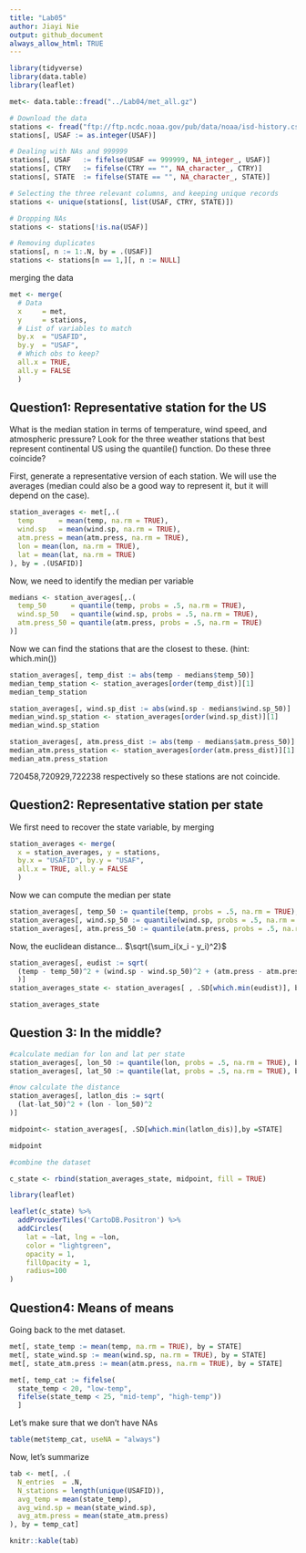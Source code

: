 ```yaml
---
title: "Lab05"
author: Jiayi Nie
output: github_document
always_allow_html: TRUE
---
```


```r
library(tidyverse)
library(data.table)
library(leaflet)

```

```r
met<- data.table::fread("../Lab04/met_all.gz")

# Download the data
stations <- fread("ftp://ftp.ncdc.noaa.gov/pub/data/noaa/isd-history.csv")
stations[, USAF := as.integer(USAF)]

# Dealing with NAs and 999999
stations[, USAF   := fifelse(USAF == 999999, NA_integer_, USAF)]
stations[, CTRY   := fifelse(CTRY == "", NA_character_, CTRY)]
stations[, STATE  := fifelse(STATE == "", NA_character_, STATE)]

# Selecting the three relevant columns, and keeping unique records
stations <- unique(stations[, list(USAF, CTRY, STATE)])

# Dropping NAs
stations <- stations[!is.na(USAF)]

# Removing duplicates
stations[, n := 1:.N, by = .(USAF)]
stations <- stations[n == 1,][, n := NULL]
```


merging the data

```r
met <- merge(
  # Data
  x     = met,      
  y     = stations, 
  # List of variables to match
  by.x  = "USAFID",
  by.y  = "USAF", 
  # Which obs to keep?
  all.x = TRUE,      
  all.y = FALSE
  )
```

## Question1: Representative station for the US

What is the median station in terms of temperature, wind speed, and atmospheric pressure? Look for the three weather stations that best represent continental US using the quantile() function. Do these three coincide?

First, generate a representative version of each station. We will use the averages (median could also be a good way to represent it, but it will depend on the case).

```r
station_averages <- met[,.(
  temp      = mean(temp, na.rm = TRUE),
  wind.sp   = mean(wind.sp, na.rm = TRUE),
  atm.press = mean(atm.press, na.rm = TRUE),
  lon = mean(lon, na.rm = TRUE),
  lat = mean(lat, na.rm = TRUE)
), by = .(USAFID)]
```

Now, we need to identify the median per variable

```r
medians <- station_averages[,.(
  temp_50      = quantile(temp, probs = .5, na.rm = TRUE),
  wind.sp_50   = quantile(wind.sp, probs = .5, na.rm = TRUE),
  atm.press_50 = quantile(atm.press, probs = .5, na.rm = TRUE)
)]

```

Now we can find the stations that are the closest to these. (hint: which.min())

```r
station_averages[, temp_dist := abs(temp - medians$temp_50)]
median_temp_station <- station_averages[order(temp_dist)][1]
median_temp_station

station_averages[, wind.sp_dist := abs(wind.sp - medians$wind.sp_50)]
median_wind.sp_station <- station_averages[order(wind.sp_dist)][1]
median_wind.sp_station

station_averages[, atm.press_dist := abs(temp - medians$atm.press_50)]
median_atm.press_station <- station_averages[order(atm.press_dist)][1]
median_atm.press_station
```

720458,720929,722238 respectively so these stations are not coincide.

## Question2: Representative station per state

We first need to recover the state variable, by merging

```r
station_averages <- merge(
  x = station_averages, y = stations,
  by.x = "USAFID", by.y = "USAF",
  all.x = TRUE, all.y = FALSE
  )
```

Now we can compute the median per state

```r
station_averages[, temp_50 := quantile(temp, probs = .5, na.rm = TRUE), by = STATE]
station_averages[, wind.sp_50 := quantile(wind.sp, probs = .5, na.rm = TRUE), by = STATE]
station_averages[, atm.press_50 := quantile(atm.press, probs = .5, na.rm = TRUE), by = STATE]


```

Now, the euclidean distance… $\sqrt{\sum_i(x_i - y_i)^2}$

```r
station_averages[, eudist := sqrt(
  (temp - temp_50)^2 + (wind.sp - wind.sp_50)^2 + (atm.press - atm.press_50)^2
  )]
station_averages_state <- station_averages[ , .SD[which.min(eudist)], by = STATE]

station_averages_state

```


## Question 3: In the middle?

```r
#calculate median for lon and lat per state
station_averages[, lon_50 := quantile(lon, probs = .5, na.rm = TRUE), by = STATE]
station_averages[, lat_50 := quantile(lat, probs = .5, na.rm = TRUE), by = STATE]

#now calculate the distance
station_averages[, latlon_dis := sqrt(
  (lat-lat_50)^2 + (lon - lon_50)^2
)]

midpoint<- station_averages[, .SD[which.min(latlon_dis)],by =STATE]

midpoint

#combine the dataset

c_state <- rbind(station_averages_state, midpoint, fill = TRUE)

```

```r
library(leaflet)

leaflet(c_state) %>%
  addProviderTiles('CartoDB.Positron') %>%
  addCircles(
    lat = ~lat, lng = ~lon, 
    color = "lightgreen",
    opacity = 1,
    fillOpacity = 1,
    radius=100
)
```

## Question4: Means of means

Going back to the met dataset.

```r
met[, state_temp := mean(temp, na.rm = TRUE), by = STATE]
met[, state_wind.sp := mean(wind.sp, na.rm = TRUE), by = STATE]
met[, state_atm.press := mean(atm.press, na.rm = TRUE), by = STATE]

met[, temp_cat := fifelse(
  state_temp < 20, "low-temp", 
  fifelse(state_temp < 25, "mid-temp", "high-temp"))
  ]

```

Let’s make sure that we don’t have NAs

```r
table(met$temp_cat, useNA = "always")

```

Now, let’s summarize

```r
tab <- met[, .(
  N_entries  = .N,
  N_stations = length(unique(USAFID)),
  avg_temp = mean(state_temp),
  avg_wind.sp = mean(state_wind.sp),
  avg_atm.press = mean(state_atm.press)
), by = temp_cat]

knitr::kable(tab)

```





